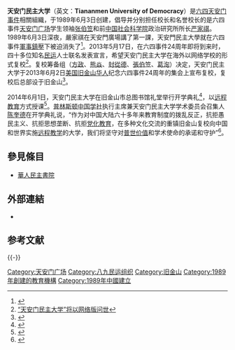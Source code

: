 {{Infobox University
| Name = 天安门民主大学
| EnglishName = Tiananmen University of Democracy
| SealImage = 
| SealInfo =
| Motto =
| Established = 1989年6月3日
| Closed = 1989年6月4日
| re-established =2013年6月2日
| Type = 
| Former_names = 
| 原任校长 = [[张伯笠|张伯笠]]
| 名誉校长  = [[嚴家祺|嚴家祺]]
| Affiliations = 
| Professor =
| Associate Professor =
| Assistant Professor =
| Lecturer =
| Student = 
| Undergraduate = 
| Postgraduate = 
| Website = {{URL|http://www.tiananmenuniv.net/}}
}}
'''天安门民主大学'''（英文：'''Tiananmen University of Democracy'''）是[[六四天安门事件|六四天安门事件]]相關組織，于1989年6月3日创建，倡导并分别担任校长和名誉校长的是六四事件[[天安门广场|天安门广场]]学生领袖[[张伯笠|张伯笠]]和前[[中国社会科学院|中国社会科学院]]政治研究所所长[[严家祺|严家祺]]。1989年6月3日深夜，嚴家祺在天安門廣場講了第一課，天安門民主大學就在六四事件[[六四清场|軍事鎮壓]]下被迫消失了<ref>{{Cite web |url=http://www.voachinese.com/content/relaunch-of-taianmen-democracy-university-20130517/1662876.html |title=天安門民主大學將浴火重生 |access-date=2016-05-18 |archive-date=2016-04-14 |archive-url=https://web.archive.org/web/20160414071127/http://www.voachinese.com/content/relaunch-of-taianmen-democracy-university-20130517/1662876.html |dead-url=no }}</ref>。2013年5月17日，在六四事件24周年即将到来时，四十多位知名[[民运|民运]]人士联名发表宣言，希望天安门民主大学在海外以网络学校的形式复校<ref>[http://www.chinese.rfi.fr/%E4%B8%AD%E5%9B%BD/20130518-%E2%80%9C%E5%A4%A9%E5%AE%89%E9%97%A8%E6%B0%91%E4%B8%BB%E5%A4%A7%E5%AD%A6%E2%80%9D%E5%B0%86%E4%BB%A5%E7%BD%91%E7%BB%9C%E7%89%88%E9%97%AE%E4%B8%96 “天安门民主大学”将以网络版问世]</ref>。复校筹备组（[[方政|方政]]、[[熊焱|熊焱]]、[[封從德|封從德]]、[[張伯笠|張伯笠]]、[[葛洵|葛洵]]）决定，天安门民主大学于2013年6月2日[[美国|美国]][[旧金山|旧金山]][[华人|华人]]纪念六四事件24周年的集会上宣布复校，复校后总部设于旧金山<ref>{{Cite web |url=http://www.tiananmenuniv.net/p/manifesto.html |title=天安門民主大學復校宣言 |access-date=2013-05-18 |archive-date=2016-04-05 |archive-url=https://web.archive.org/web/20160405022647/http://www.tiananmenuniv.net/p/manifesto.html |dead-url=no }}</ref>。

2014年6月1日，天安门民主大学在旧金山市总图书馆礼堂举行开学典礼<ref>{{Cite web |url=http://www.rfa.org/mandarin/yataibaodao/kejiaowen/ck-05052014084214.html |title=“天安门民主大学”将于六月举行开学典礼 |access-date=2014-05-07 |archive-date=2014-11-09 |archive-url=https://web.archive.org/web/20141109141911/http://www.rfa.org/mandarin/yataibaodao/kejiaowen/ck-05052014084214.html |dead-url=no }}</ref>，以[[远程教育|远程教育]]方式授课<ref>{{Cite web |url=http://www.voachinese.com/content/china-democratize-20140603/1928373.html |title=中国25年内民主化？ |access-date=2015-11-13 |archive-date=2015-11-17 |archive-url=https://web.archive.org/web/20151117020517/http://www.voachinese.com/content/china-democratize-20140603/1928373.html |dead-url=no }}</ref>。[[普林斯顿中国学社|普林斯顿中国学社]]执行主席兼天安门民主大学学术委员会召集人[[陈奎德|陈奎德]]在开学典礼说，“作为对中国大陆六十多年来教育制度的拨乱反正，抗拒愚民主义、抗拒思想垄断、抗拒[[党化教育|党化教育]]，在多种文化交流的重镇旧金山复校向中国和世界实施[[远程教学|远程教学]]的大学，我们将坚守对[[普世价值|普世价值]]和学术使命的承诺和守护”<ref>{{Cite web |url=http://www.rfa.org/mandarin/yataibaodao/renquanfazhi/ck-06022014103705.html |title=“天安门民主大学”成功复校 在旧金山隆重举行开学典礼 |access-date=2017-01-30 |archive-date=2019-02-10 |archive-url=https://web.archive.org/web/20190210153118/https://www.rfa.org/mandarin/yataibaodao/renquanfazhi/ck-06022014103705.html |dead-url=no }}</ref>。

==參見條目==
* [[華人民主書院|華人民主書院]]
==外部連結==
*{{official|http://www.tiananmenuniv.com/}}

== 参考文献 ==
{{Reflist|2}}

{{-}}
{{六四事件}}

[[Category:天安门广场|Category:天安门广场]]
[[Category:八九民运组织|Category:八九民运组织]]
[[Category:旧金山|Category:旧金山]]
[[Category:1989年創建的教育機構|Category:1989年創建的教育機構]]
[[Category:1989年中國建立|Category:1989年中國建立]]